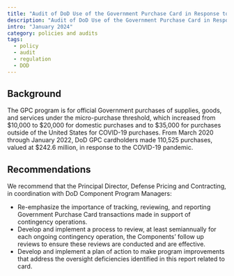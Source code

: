 ```yaml
---
title: "Audit of DoD Use of the Government Purchase Card in Response to the Coronavirus Disease–2019 Pandemic"
description: "Audit of DoD Use of the Government Purchase Card in Response to the Coronavirus Disease–2019 Pandemic."
intro: "January 2024"
category: policies and audits
tags:
  - policy
  - audit
  - regulation
  - DOD
---
```



<LinkButton link="https://media.defense.gov/2024/Jan/18/2003378248/-1/-1/1/DODIG-2024-045%20SECURE.PDF" text="View full audit [PDF, 62 pages]" />

## Background

The GPC program is for official Government purchases of supplies, goods, and services under the micro-purchase threshold, which increased from $10,000 to $20,000 for domestic purchases and to $35,000 for purchases outside of the United States for COVID-19 purchases. From March 2020 through January 2022, DoD GPC cardholders made 110,525 purchases, valued at $242.6 million, in response to the COVID-19 pandemic.

## Recommendations

We recommend that the Principal Director, Defense Pricing
and Contracting, in coordination with DoD Component
Program Managers:
- Re-emphasize the importance of tracking, reviewing, and reporting Government Purchase Card transactions made in support of contingency operations.
- Develop and implement a process to review, at least semiannually for each ongoing contingency operation, the Components’ follow up reviews to ensure these reviews are conducted and are effective.
- Develop and implement a plan of action to make program improvements that address the oversight deficiencies identified in this report related to card.
